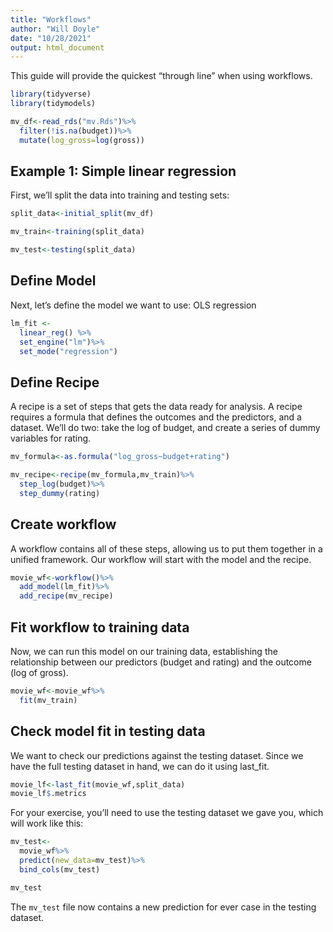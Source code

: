 ```yaml
---
title: "Workflows"
author: "Will Doyle"
date: "10/28/2021"
output: html_document
---
```


This guide will provide the quickest "through line" when using workflows.

```r
library(tidyverse)
library(tidymodels)
```

```r
mv_df<-read_rds("mv.Rds")%>%
  filter(!is.na(budget))%>%
  mutate(log_gross=log(gross))
```

## Example 1: Simple linear regression

First, we'll split the data into training and testing sets:

```r
split_data<-initial_split(mv_df)

mv_train<-training(split_data)

mv_test<-testing(split_data)
```


## Define Model

Next, let's define the model we want to use: OLS regression

```r
lm_fit <- 
  linear_reg() %>% 
  set_engine("lm")%>%
  set_mode("regression")
```

## Define Recipe

A recipe is a set of steps that gets the data ready for analysis. A recipe requires a formula that defines the outcomes and the predictors, and a dataset. We'll do two: take the log of budget, and create a series of dummy variables for rating. 
```r
mv_formula<-as.formula("log_gross~budget+rating")

mv_recipe<-recipe(mv_formula,mv_train)%>%
  step_log(budget)%>%
  step_dummy(rating)

```


## Create workflow

A workflow contains all of these steps, allowing us to put them together in a unified framework. Our workflow will start with the model and the recipe.

```r
movie_wf<-workflow()%>%
  add_model(lm_fit)%>%
  add_recipe(mv_recipe)
```

## Fit workflow to training data

Now, we can run this model on our training data,
establishing the relationship between our predictors (budget and rating) and the outcome (log of gross).

```r
movie_wf<-movie_wf%>%
  fit(mv_train)
```

## Check model fit in testing data

We want to check our predictions against the testing dataset. Since we have the full testing dataset in hand, we can do it using last_fit. 
```r
movie_lf<-last_fit(movie_wf,split_data)
movie_lf$.metrics
```

For your exercise, you'll need to use the testing dataset we gave you, which will work like this:
```r
mv_test<-
  movie_wf%>%
  predict(new_data=mv_test)%>%
  bind_cols(mv_test)

mv_test
```

The `mv_test` file now contains a new prediction for ever case in the testing dataset. 